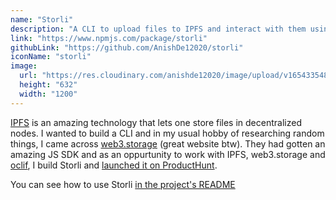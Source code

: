 ```yaml
---
name: "Storli"
description: "A CLI to upload files to IPFS and interact with them using web3.storage"
link: "https://www.npmjs.com/package/storli"
githubLink: "https://github.com/AnishDe12020/storli"
iconName: "storli"
image:
  url: "https://res.cloudinary.com/anishde12020/image/upload/v1654335485/Blogfolio/og_vst6z1.png"
  height: "632"
  width: "1200"
---
```


[IPFS](https://ipfs.io/) is an amazing technology that lets one store files in decentralized nodes. I wanted to build a CLI and in my usual hobby of researching random things, I came across [web3.storage](https://web3.storage/) (great website btw). They had gotten an amazing JS SDK and as an oppurtunity to work with IPFS, web3.storage and [oclif](https://oclif.io/), I build Storli and [launched it on ProductHunt](https://www.producthunt.com/posts/storli).

You can see how to use Storli [in the project's README](https://github.com/AnishDe12020/storli?ref=producthunt#readme)

